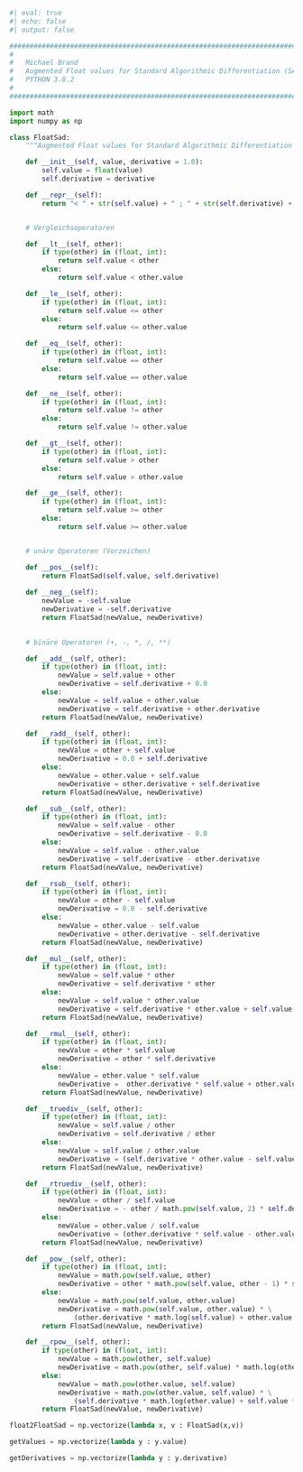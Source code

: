 ```python
#| eval: true
#| echo: false
#| output: false

################################################################################
#                                                                              #
#	Michael Brand                                                              #    
#	Augmented Float values for Standard Algorithmic Differentiation (SAD)      #
#	PYTHON 3.8.2                                                               #
#                                                                              #
################################################################################

import math
import numpy as np

class FloatSad:
    """Augmented Float values for Standard Algorithmic Differentiation (SAD)"""

    def __init__(self, value, derivative = 1.0):
        self.value = float(value)
        self.derivative = derivative

    def __repr__(self):
        return "< " + str(self.value) + " ; " + str(self.derivative) + " >"


    # Vergleichsoperatoren 

    def __lt__(self, other):
        if type(other) in (float, int):
            return self.value < other
        else:
            return self.value < other.value

    def __le__(self, other):
        if type(other) in (float, int):
            return self.value <= other
        else:
            return self.value <= other.value

    def __eq__(self, other):
        if type(other) in (float, int):
            return self.value == other
        else:
            return self.value == other.value

    def __ne__(self, other):
        if type(other) in (float, int):
            return self.value != other
        else:
            return self.value != other.value

    def __gt__(self, other):
        if type(other) in (float, int):
            return self.value > other
        else:
            return self.value > other.value

    def __ge__(self, other):
        if type(other) in (float, int):
            return self.value >= other
        else:
            return self.value >= other.value


    # unäre Operatoren (Vorzeichen)

    def __pos__(self):
        return FloatSad(self.value, self.derivative)
    
    def __neg__(self):
        newValue = -self.value
        newDerivative = -self.derivative
        return FloatSad(newValue, newDerivative)
    

    # binäre Operatoren (+, -, *, /, **)

    def __add__(self, other):
        if type(other) in (float, int):
            newValue = self.value + other
            newDerivative = self.derivative + 0.0
        else:
            newValue = self.value + other.value
            newDerivative = self.derivative + other.derivative
        return FloatSad(newValue, newDerivative)

    def __radd__(self, other):
        if type(other) in (float, int):
            newValue = other + self.value
            newDerivative = 0.0 + self.derivative
        else:
            newValue = other.value + self.value
            newDerivative = other.derivative + self.derivative
        return FloatSad(newValue, newDerivative)

    def __sub__(self, other):
        if type(other) in (float, int):
            newValue = self.value - other
            newDerivative = self.derivative - 0.0
        else:
            newValue = self.value - other.value
            newDerivative = self.derivative - other.derivative
        return FloatSad(newValue, newDerivative)

    def __rsub__(self, other):
        if type(other) in (float, int):
            newValue = other - self.value
            newDerivative = 0.0 - self.derivative
        else:
            newValue = other.value - self.value
            newDerivative = other.derivative - self.derivative
        return FloatSad(newValue, newDerivative)

    def __mul__(self, other):
        if type(other) in (float, int):
            newValue = self.value * other
            newDerivative = self.derivative * other
        else:
            newValue = self.value * other.value
            newDerivative = self.derivative * other.value + self.value * other.derivative
        return FloatSad(newValue, newDerivative)

    def __rmul__(self, other):
        if type(other) in (float, int):
            newValue = other * self.value
            newDerivative = other * self.derivative
        else:
            newValue = other.value * self.value
            newDerivative =  other.derivative * self.value + other.value * self.derivative
        return FloatSad(newValue, newDerivative)

    def __truediv__(self, other):
        if type(other) in (float, int):
            newValue = self.value / other
            newDerivative = self.derivative / other
        else:
            newValue = self.value / other.value
            newDerivative = (self.derivative * other.value - self.value * other.derivative) / math.pow(other.value, 2)
        return FloatSad(newValue, newDerivative)

    def __rtruediv__(self, other):
        if type(other) in (float, int):
            newValue = other / self.value
            newDerivative = - other / math.pow(self.value, 2) * self.derivative
        else:
            newValue = other.value / self.value
            newDerivative = (other.derivative * self.value - other.value * self.derivative) / math.pow(self.value, 2) * self.derivative
        return FloatSad(newValue, newDerivative)

    def __pow__(self, other):
        if type(other) in (float, int):
            newValue = math.pow(self.value, other)
            newDerivative = other * math.pow(self.value, other - 1) * self.derivative
        else:
            newValue = math.pow(self.value, other.value)
            newDerivative = math.pow(self.value, other.value) * \
                (other.derivative * math.log(self.value) + other.value * self.derivative / self.value)
        return FloatSad(newValue, newDerivative)

    def __rpow__(self, other):
        if type(other) in (float, int):
            newValue = math.pow(other, self.value)
            newDerivative = math.pow(other, self.value) * math.log(other) * self.derivative
        else:
            newValue = math.pow(other.value, self.value)
            newDerivative = math.pow(other.value, self.value) * \
                (self.derivative * math.log(other.value) + self.value * other.derivative / other.value)
        return FloatSad(newValue, newDerivative)

float2FloatSad = np.vectorize(lambda x, v : FloatSad(x,v))

getValues = np.vectorize(lambda y : y.value)

getDerivatives = np.vectorize(lambda y : y.derivative)
```
